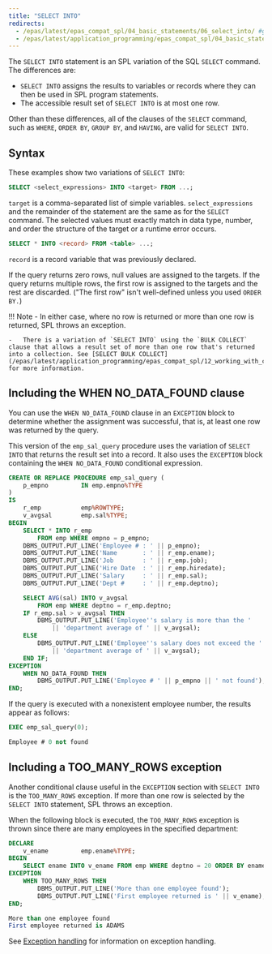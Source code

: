 ```yaml
---
title: "SELECT INTO"
redirects:
  - /epas/latest/epas_compat_spl/04_basic_statements/06_select_into/ #generated for docs/epas/reorg-role-use-case-mode
  - /epas/latest/application_programming/epas_compat_spl/04_basic_statements/06_select_into/
---
```


<div id="select_into" class="registered_link"></div>

The `SELECT INTO` statement is an SPL variation of the SQL `SELECT` command. The differences are:

-   `SELECT INTO` assigns the results to variables or records where they can then be used in SPL program statements.
-   The accessible result set of `SELECT INTO` is at most one row.

Other than these differences, all of the clauses of the `SELECT` command, such as `WHERE`, `ORDER BY`, `GROUP BY`, and `HAVING`, are valid for `SELECT INTO`. 

## Syntax

These examples show two variations of `SELECT INTO`:

```sql
SELECT <select_expressions> INTO <target> FROM ...;
```

`target` is a comma-separated list of simple variables. `select_expressions` and the remainder of the statement are the same as for the `SELECT` command. The selected values must exactly match in data type, number, and order the structure of the target or a runtime error occurs.

```sql
SELECT * INTO <record> FROM <table> ...;
```

`record` is a record variable that was previously declared.

If the query returns zero rows, null values are assigned to the targets. If the query returns multiple rows, the first row is assigned to the targets and the rest are discarded. ("The first row" isn't well-defined unless you used `ORDER BY.`)

!!! Note
    -   In either case, where no row is returned or more than one row is returned, SPL throws an exception.

    -   There is a variation of `SELECT INTO` using the `BULK COLLECT` clause that allows a result set of more than one row that's returned into a collection. See [SELECT BULK COLLECT](/epas/latest/application_programming/epas_compat_spl/12_working_with_collections/04_using_the_bulk_collect_clause/01_select_bulk_collect/#select_bulk_collect) for more information.

## Including the WHEN NO_DATA_FOUND clause

You can use the `WHEN NO_DATA_FOUND` clause in an `EXCEPTION` block to determine whether the assignment was successful, that is, at least one row was returned by the query.

This version of the `emp_sal_query` procedure uses the variation of `SELECT INTO` that returns the result set into a record. It also uses the `EXCEPTION` block containing the `WHEN NO_DATA_FOUND` conditional expression.

```sql
CREATE OR REPLACE PROCEDURE emp_sal_query (
    p_empno         IN emp.empno%TYPE
)
IS
    r_emp           emp%ROWTYPE;
    v_avgsal        emp.sal%TYPE;
BEGIN
    SELECT * INTO r_emp
        FROM emp WHERE empno = p_empno;
    DBMS_OUTPUT.PUT_LINE('Employee # : ' || p_empno);
    DBMS_OUTPUT.PUT_LINE('Name       : ' || r_emp.ename);
    DBMS_OUTPUT.PUT_LINE('Job        : ' || r_emp.job);
    DBMS_OUTPUT.PUT_LINE('Hire Date  : ' || r_emp.hiredate);
    DBMS_OUTPUT.PUT_LINE('Salary     : ' || r_emp.sal);
    DBMS_OUTPUT.PUT_LINE('Dept #     : ' || r_emp.deptno);

    SELECT AVG(sal) INTO v_avgsal
        FROM emp WHERE deptno = r_emp.deptno;
    IF r_emp.sal > v_avgsal THEN
        DBMS_OUTPUT.PUT_LINE('Employee''s salary is more than the '
            || 'department average of ' || v_avgsal);
    ELSE
        DBMS_OUTPUT.PUT_LINE('Employee''s salary does not exceed the '
            || 'department average of ' || v_avgsal);
    END IF;
EXCEPTION
    WHEN NO_DATA_FOUND THEN
        DBMS_OUTPUT.PUT_LINE('Employee # ' || p_empno || ' not found');
END;
```

If the query is executed with a nonexistent employee number, the results appear as follows:

```sql
EXEC emp_sal_query(0);

Employee # 0 not found
```

## Including a TOO_MANY_ROWS exception

Another conditional clause useful in the `EXCEPTION` section with `SELECT INTO` is the `TOO_MANY_ROWS` exception. If more than one row is selected by the `SELECT INTO` statement, SPL throws an exception.

When the following block is executed, the `TOO_MANY_ROWS` exception is thrown since there are many employees in the specified department:

```sql
DECLARE
    v_ename         emp.ename%TYPE;
BEGIN
    SELECT ename INTO v_ename FROM emp WHERE deptno = 20 ORDER BY ename;
EXCEPTION
    WHEN TOO_MANY_ROWS THEN
        DBMS_OUTPUT.PUT_LINE('More than one employee found');
        DBMS_OUTPUT.PUT_LINE('First employee returned is ' || v_ename);
END;

More than one employee found
First employee returned is ADAMS
```

See [Exception handling](../05_control_structures/07_exception_handling/#exception_handling) for information on exception handling.
